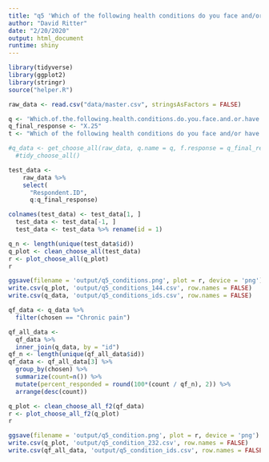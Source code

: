 ```yaml
---
title: "q5 'Which of the following health conditions do you face and/or have been diagnosed with? (Please select all that apply)'"
author: "David Ritter"
date: "2/20/2020"
output: html_document
runtime: shiny
---
```


```r
library(tidyverse)
library(ggplot2)
library(stringr)
source("helper.R")
```

```r
raw_data <- read.csv("data/master.csv", stringsAsFactors = FALSE)
```

```r
q <- 'Which.of.the.following.health.conditions.do.you.face.and.or.have.been.diagnosed.with...Please.select.all.that.apply.'
q_final_response <- "X.25"
t <- "Which of the following health conditions do you face and/or have been diagnosed with? (Please select all that apply)"

#q_data <- get_choose_all(raw_data, q.name = q, f.response = q_final_response) %>%
  #tidy_choose_all()

test_data <- 
    raw_data %>%
    select(
      "Respondent.ID",
      q:q_final_response)

colnames(test_data) <- test_data[1, ]
  test_data <- test_data[-1, ]
  test_data <- test_data %>% rename(id = 1)
```

```r
q_n <- length(unique(test_data$id))
q_plot <- clean_choose_all(test_data)
r <- plot_choose_all(q_plot)
r
```

```r
ggsave(filename = 'output/q5_conditions.png', plot = r, device = 'png')
write.csv(q_plot, 'output/q5_conditions_144.csv', row.names = FALSE)
write.csv(q_data, 'output/q5_conditions_ids.csv', row.names = FALSE)
```

```r
qf_data <- q_data %>%
  filter(chosen == "Chronic pain")
```

```r
qf_all_data <- 
  qf_data %>%
  inner_join(q_data, by = "id")
qf_n <- length(unique(qf_all_data$id))
qf_data <- qf_all_data[3] %>%
  group_by(chosen) %>%
  summarize(count=n()) %>%
  mutate(percent_responded = round(100*(count / qf_n), 2)) %>%
  arrange(desc(count))
```

```r
q_plot <- clean_choose_all_f2(qf_data)
r <- plot_choose_all_f2(q_plot)
r
```

```r
ggsave(filename = 'output/q5_condition.png', plot = r, device = 'png')
write.csv(q_plot, 'output/q5_condition_232.csv', row.names = FALSE)
write.csv(qf_all_data, 'output/q5_condition_ids.csv', row.names = FALSE)
```
